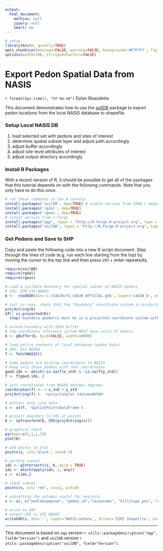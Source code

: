 ```yaml
---
output:
  html_document:
    mathjax: null
    jquery: null
    smart: no
---
```


```r
# setup
library(knitr, quietly=TRUE)
opts_chunk$set(message=FALSE, warning=FALSE, background='#F7F7F7', fig.align='center', fig.retina=2, dev='png', tidy=FALSE, verbose=FALSE)
options(width=100, stringsAsFactors=FALSE)
```


Export Pedon Spatial Data from NASIS
===============================
`r format(Sys.time(), "%Y-%m-%d")`
Dylan Beaudette

This document demonstrates how to use the [soilDB](https://r-forge.r-project.org/scm/viewvc.php/*checkout*/docs/soilDB/soilDB-Intro.html?root=aqp) package to export pedon locations from the local NASIS database to shapefile.

### Setup Local NASIS DB
 1. load selected set with pedons and sites of interest
 2. determine spatial subset layer and adjust path accordingly
 3. adjust buffer accordingly
 4. adjust site-level attributes of interest
 5. adjust output directory accordingly


### Install R Packages
With a recent version of R, it should be possible to get all of the packages that this tutorial depends on with the following commands. Note that you only have to do this once.
```r
# run these commands in the R console
install.packages('soilDB', dep=TRUE) # stable version from CRAN + dependencies
install.packages('rgdal', dep=TRUE)
install.packages('rgeos', dep=TRUE)
# latest version from r-forge
install.packages("aqp", repos = "http://R-Forge.R-project.org", type = "source")
install.packages("soilDB", repos = "http://R-Forge.R-project.org", type = "source")
```

### Get Pedons and Save to SHP
Copy and paste the following code into a new R script document. Step through the lines of code (e.g. run each line starting from the top) by moving the cursor to the top line and then press ctrl + enter repeatedly.
```r
require(soilDB)
require(rgdal)
require(rgeos)

# Load a suitable boundary for spatial subset of NASIS pedons
# CRS: UTM z10 NAD83
b <-  readOGR(dsn='L:/CA630/FG_CA630_OFFICIAL.gdb', layer='ca630_b', encoding='encoding', stringsAsFactors=FALSE)

# just in case, check that the "boundary" coordinate system is projected
proj4string(b)
if(! is.projected(b))
  stop('boundary geometry must be in a projected coordinate system with units of meters', call. = FALSE)

# extend boundary with 10km buffer
# the coordinate reference system MUST have units of meters
b <- gBuffer(b, byid=FALSE, width=10000)

# load entire contents of local database (pedon data)
# CRS: GCS WGS84
f <- fetchNASIS()

# some pedons are missing coordinates in NASIS
# keep only those pedons with real coordinates
good.idx <- which(!is.na(f$x_std) & !is.na(f$y_std))
f <- f[good.idx, ]

# init coordinates from WGS84 decimal degrees
coordinates(f) <- ~ x_std + y_std
proj4string(f) <- '+proj=longlat +datum=WGS84'

# extract only site data
s <- as(f, 'SpatialPointsDataFrame')

# project boundary to CRS of points
b <- spTransform(b, CRS(proj4string(s)))

# graphical check
par(mar=c(1,1,1,1))
plot(b)

# add points to plot
points(s, col='black', cex=0.5)

# perform subset
idx <- gIntersects(s, b, byid = TRUE)
ids <- which(apply(idx, 2, any))
s <- s[ids,]

# check subset
points(s, col='red', cex=1, pch=0)

# subsetting the columns useful for analysis
s <- s[, c("pedlabsampnum", "pedon_id","taxonname", "hillslope_pos", "elev_field", "slope_field", "aspect_field", "plantassocnm", "bedrckdepth", "bedrock_kind", 'pmkind', 'pmorigin')]

# write to SHP
# output CRS is CGS NAD83
writeOGR(s, dsn='.', layer='NASIS-pedons', driver='ESRI Shapefile', overwrite_layer=TRUE)
```

----------------------------
This document is based on `aqp` version `r utils::packageDescription("aqp", field="Version")` and `soilDB` version `r utils::packageDescription("soilDB", field="Version")`.

